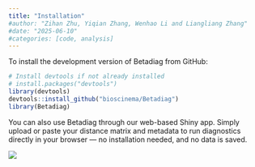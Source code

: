 ```yaml
---
title: "Installation"
#author: "Zihan Zhu, Yiqian Zhang, Wenhao Li and Liangliang Zhang"
#date: "2025-06-10"
#categories: [code, analysis]
---
```

To install the development version of Betadiag from GitHub:

```r
# Install devtools if not already installed
# install.packages("devtools")
library(devtools)
devtools::install_github("bioscinema/Betadiag")
library(Betadiag)
```

You can also use Betadiag through our web-based Shiny app.
Simply upload or paste your distance matrix and metadata to run diagnostics directly in your browser — no installation needed, and no data is saved.

![](thumbnail.jpg)


